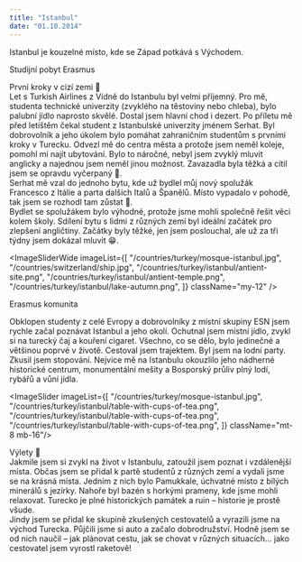```yaml
---
title: "Istanbul"
date: "01.10.2014"
---
```



<ImageNextToText imageSrc="/countries/turkey/mosque-istanbul.jpg" imageAlt="Mešita Hagia Sofia">
  <span className="text-xl md:text-2xl">
    Istanbul je kouzelné místo, kde se Západ potkává s Východem.
  </span>
</ImageNextToText>

<MainHeader className="pt-16">Studijní pobyt Erasmus</MainHeader>

<ImageNextToText imageSrc="/countries/turkey/istanbul/basilica-cistern.png" imageAlt="Cisterna Basilika" reverse={true} className="pt-12">
  <span className="text-lg md:text-xl text-(--green) font-bold">
    První kroky v cizí zemi 👣
  </span>
  <br />
  Let s Turkish Airlines z Vídně do Istanbulu byl velmi příjemný. Pro mě, studenta technické univerzity (zvyklého na těstoviny nebo chleba), bylo palubní jídlo naprosto skvělé. Dostal jsem hlavní chod i dezert. Po příletu mě před letištěm čekal student z Istanbulské univerzity jménem Serhat. Byl dobrovolník a jeho úkolem bylo pomáhat zahraničním studentům s prvními kroky v Turecku. Odvezl mě do centra města a protože jsem neměl koleje, pomohl mi najít ubytování. Bylo to náročné, nebyl jsem zvyklý mluvit anglicky a najednou jsem neměl jinou možnost. Zavazadla byla těžká a cítil jsem se opravdu vyčerpaný 🥴.
  <br />
  Serhat mě vzal do jednoho bytu, kde už bydlel můj nový spolužák Francesco z Itálie a parta dalších Italů a Španělů. Místo vypadalo v pohodě, tak jsem se rozhodl tam zůstat 🤌.
  <br />
  Bydlet se spolužákem bylo výhodné, protože jsme mohli společně řešit věci kolem školy. Sdílení bytu s lidmi z různých zemí byl ideální začátek pro zlepšení angličtiny. Začátky byly těžké, jen jsem poslouchal, ale už za tři týdny jsem dokázal mluvit 😁.
</ImageNextToText>

<ImageSliderWide 
  imageList={[
    "/countries/turkey/mosque-istanbul.jpg",
    "/countries/switzerland/ship.jpg",
    "/countries/turkey/istanbul/antient-site.png",
    "/countries/turkey/istanbul/antient-temple.png",
    "/countries/turkey/istanbul/lake-autumn.png",
  ]}
  className="my-12"
/>

<span className="text-lg md:text-xl text-(--green) font-bold">
    Erasmus komunita
</span>
<br />
<p>Obklopen studenty z celé Evropy a dobrovolníky z místní skupiny ESN jsem rychle začal poznávat Istanbul a jeho okolí. Ochutnal jsem místní jídlo, zvykl si na turecký čaj a kouření cigaret. Všechno, co se dělo, bylo jedinečné a většinou poprvé v životě. Cestoval jsem trajektem. Byl jsem na lodní party. Zkusil jsem stopování. Nejvíce mě na Istanbulu okouzlilo jeho nádherné historické centrum, monumentální mešity a Bosporský průliv plný lodí, rybářů a vůní jídla.</p>

<ImageSlider imageList={[
  "/countries/turkey/mosque-istanbul.jpg",
  "/countries/turkey/istanbul/table-with-cups-of-tea.png",
  "/countries/turkey/istanbul/table-with-cups-of-tea.png",
  "/countries/turkey/istanbul/table-with-cups-of-tea.png",
]} className="mt-8 mb-16"/>


<ImageNextToText imageSrc="/countries/turkey/istanbul/lying-on-the-snow.png" imageAlt="Člověk ležící ve sněhu">
  <span className="text-lg md:text-xl text-(--green) font-bold">
    Výlety 🚌
  </span>
  <br />
  Jakmile jsem si zvykl na život v Istanbulu, zatoužil jsem poznat i vzdálenější místa. Občas jsem se přidal k partě studentů z různých zemí a vydali jsme se na krásná místa. Jedním z nich bylo Pamukkale, úchvatné místo z bílých minerálů s jezírky. Nahoře byl bazén s horkými prameny, kde jsme mohli relaxovat. Turecko je plné historických památek a ruin – historie je prostě všude.
  <br />
  Jindy jsem se přidal ke skupině zkušených cestovatelů a vyrazili jsme na východ Turecka. Půjčili jsme si auto a začalo dobrodružství. Hodně jsem se od nich naučil – jak plánovat cestu, jak se chovat v různých situacích... jako cestovatel jsem vyrostl raketově!
</ImageNextToText>
